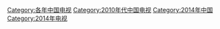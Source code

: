 [[Category:各年中国电视|Category:各年中国电视]]
[[Category:2010年代中国电视|Category:2010年代中国电视]]
[[Category:2014年中国|Category:2014年中国]]
[[Category:2014年电视|Category:2014年电视]]